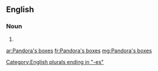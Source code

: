 ==English==

===Noun===
{{head|en|plural|head=[[w:Pandora|Pandora]][['s]] [[box]]es}}

# {{plural of|Pandora's box|lang=en|nocat=1}}

[[Category:English plurals ending in "-es"]]

[[ar:Pandora's boxes]]
[[fr:Pandora's boxes]]
[[mg:Pandora's boxes]]